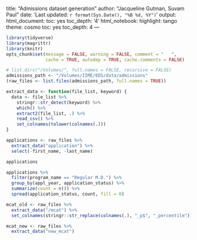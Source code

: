 title: "Admissions dataset generation"
author: "Jacqueline Gutman, Suvam Paul"
date: 'Last updated: `r format(Sys.Date(), "%B %d, %Y") ` '
output:
  html_document:
    toc: yes
    toc_depth: '4'
  html_notebook:
    highlight: tango
    theme: cosmo
    toc: yes
    toc_depth: 4
---

```r
library(tidyverse)
library(magrittr)
library(knitr)
opts_chunk$set(message = FALSE, warning = FALSE, comment = "   ",
               cache = TRUE, autodep = TRUE, cache.comments = FALSE)

# list.dirs("/Volumes/", full.names = FALSE, recursive = FALSE)
admissions_path <- "/Volumes/IIME/EDS/data/admissions"
(raw_files <- list.files(admissions_path, full.names = TRUE))
```

```r
extract_data <- function(file_list, keyword) {
  data <- file_list %>%
    stringr::str_detect(keyword) %>%
    which() %>%
    extract2(file_list, .) %>%
    read_csv() %>%
    set_colnames(tolower(colnames(.)))
}

applications <- raw_files %>%
  extract_data("application") %>%
  select(-first_name, -last_name)

applications
```

```r
applications %>%
  filter(program_name == "Regular M.D.") %>%
  group_by(appl_year, application_status) %>%
  summarize(count = n()) %>%
  spread(application_status, count, fill = 0)
```

```r
mcat_old <- raw_files %>% 
  extract_data("/mcat") %>%
  set_colnames(stringr::str_replace(colnames(.), "_p$", "_percentile"))

mcat_new <- raw_files %>% 
  extract_data("new_mcat")
```

